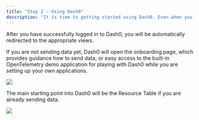 ```yaml
---
title: "Step 2 - Using Dash0"
description: "It is time to getting started using Dash0. Even when you are not yet seing your own telemetry, you can use Dash0 with the built-in OpenTelemetry demo application."
---
```


After you have successfully logged in to Dash0, you will be automatically redirected to the appropriate views.

If you are not sending data yet, Dash0 will open the onboarding page, which provides guidance how to send data, or easy access to the built-in OpenTelemetry demo application for playing with Dash0 while you are setting up your own applications.

<Frame caption="Screenshot: onboarding page">
    <img src="/images/dash0/onboarding-page.png" />
</Frame>

The main starting point into Dash0 will be the Resource Table if you are already sending data.

<Frame caption="Screenshot: resource table">
    <img src="/images/dash0/resources-table.png" />
</Frame>